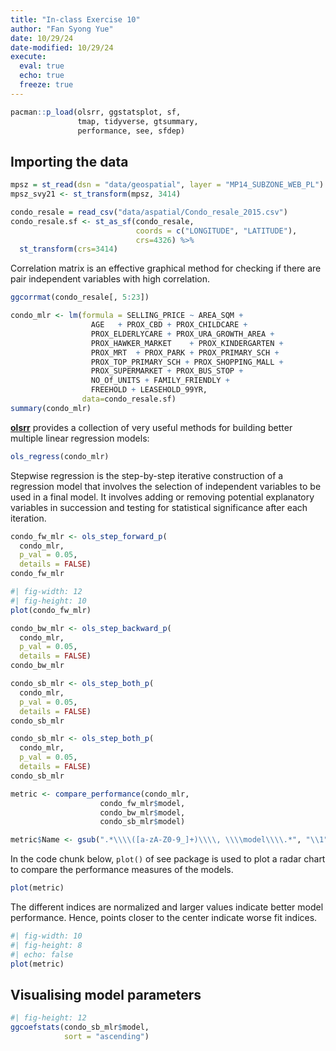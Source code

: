 ```yaml
---
title: "In-class Exercise 10"
author: "Fan Syong Yue"
date: 10/29/24
date-modified: 10/29/24
execute:
  eval: true
  echo: true
  freeze: true
---
```


```r
pacman::p_load(olsrr, ggstatsplot, sf, 
               tmap, tidyverse, gtsummary,
               performance, see, sfdep)
```

## Importing the data

```r
mpsz = st_read(dsn = "data/geospatial", layer = "MP14_SUBZONE_WEB_PL")
mpsz_svy21 <- st_transform(mpsz, 3414)
```

```r
condo_resale = read_csv("data/aspatial/Condo_resale_2015.csv")
condo_resale.sf <- st_as_sf(condo_resale,
                            coords = c("LONGITUDE", "LATITUDE"),
                            crs=4326) %>%
  st_transform(crs=3414)
```

Correlation matrix is an effective graphical method for checking if there are pair independent variables with high correlation.

```r
ggcorrmat(condo_resale[, 5:23])
```

```r
condo_mlr <- lm(formula = SELLING_PRICE ~ AREA_SQM + 
                  AGE	+ PROX_CBD + PROX_CHILDCARE + 
                  PROX_ELDERLYCARE + PROX_URA_GROWTH_AREA + 
                  PROX_HAWKER_MARKET	+ PROX_KINDERGARTEN	+ 
                  PROX_MRT	+ PROX_PARK	+ PROX_PRIMARY_SCH + 
                  PROX_TOP_PRIMARY_SCH + PROX_SHOPPING_MALL	+ 
                  PROX_SUPERMARKET + PROX_BUS_STOP + 
                  NO_Of_UNITS + FAMILY_FRIENDLY + 
                  FREEHOLD + LEASEHOLD_99YR, 
                data=condo_resale.sf)
summary(condo_mlr)
```

[**olsrr**](https://olsrr.rsquaredacademy.com/) provides a collection of very useful methods for building better multiple linear regression models:

```r
ols_regress(condo_mlr)
```

Stepwise regression is the step-by-step iterative construction of a regression model that involves the selection of independent variables to be used in a final model. It involves adding or removing potential explanatory variables in succession and testing for statistical significance after each iteration.

```r
condo_fw_mlr <- ols_step_forward_p(
  condo_mlr,
  p_val = 0.05,
  details = FALSE)
condo_fw_mlr
```

```r
#| fig-width: 12
#| fig-height: 10
plot(condo_fw_mlr)
```

```r
condo_bw_mlr <- ols_step_backward_p(
  condo_mlr,
  p_val = 0.05,
  details = FALSE)
condo_bw_mlr
```

```r
condo_sb_mlr <- ols_step_both_p(
  condo_mlr,
  p_val = 0.05,
  details = FALSE)
condo_sb_mlr
```

```r
condo_sb_mlr <- ols_step_both_p(
  condo_mlr,
  p_val = 0.05,
  details = FALSE)
condo_sb_mlr
```

```r
metric <- compare_performance(condo_mlr, 
                    condo_fw_mlr$model,
                    condo_bw_mlr$model,
                    condo_sb_mlr$model)
```

```r
metric$Name <- gsub(".*\\\\([a-zA-Z0-9_]+)\\\\, \\\\model\\\\.*", "\\1", metric$Name)
```

In the code chunk below, `plot()` of see package is used to plot a radar chart to compare the performance measures of the models.

```r
plot(metric)
```

The different indices are normalized and larger values indicate better model performance. Hence, points closer to the center indicate worse fit indices.

```r
#| fig-width: 10
#| fig-height: 8
#| echo: false
plot(metric)
```

## Visualising model parameters

```r
#| fig-height: 12
ggcoefstats(condo_sb_mlr$model,
            sort = "ascending")
```